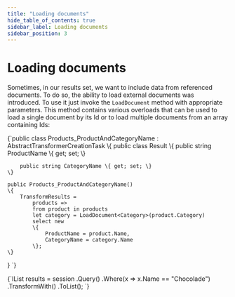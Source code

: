 ```yaml
---
title: "Loading documents"
hide_table_of_contents: true
sidebar_label: Loading documents
sidebar_position: 3
---
```



# Loading documents

Sometimes, in our results set, we want to include data from referenced documents. To do so, the ability to load external documents was introduced. To use it just invoke the `LoadDocument` method with appropriate parameters. This method contains various overloads that can be used to load a single document by its Id or to load multiple documents from an array containing Ids:

<TabItem value="transformers_1" label="transformers_1">
<CodeBlock language="csharp">
{`public class Products_ProductAndCategoryName : AbstractTransformerCreationTask<Product>
\{
	public class Result
	\{
		public string ProductName \{ get; set; \}

		public string CategoryName \{ get; set; \}
	\}

	public Products_ProductAndCategoryName()
	\{
		TransformResults =
			products =>
			from product in products
			let category = LoadDocument<Category>(product.Category)
			select new
			\{
				ProductName = product.Name,
				CategoryName = category.Name
			\};
	\}
\}
`}
</CodeBlock>
</TabItem>

<TabItem value="transformers_2" label="transformers_2">
<CodeBlock language="csharp">
{`IList<Products_ProductAndCategoryName.Result> results = session
	.Query<Product>()
	.Where(x => x.Name == "Chocolade")
	.TransformWith<Products_ProductAndCategoryName, Products_ProductAndCategoryName.Result>()
	.ToList();
`}
</CodeBlock>
</TabItem>

